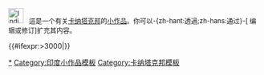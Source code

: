 <div class="notice metadata" id="stub" style="font-size: small;">[[File:India Karnataka.svg|30px]] &nbsp;&nbsp;這是一个有关[[卡纳塔克邦]]的[[Wikipedia:小作品|小作品]]。你可以-{zh-hant:透過;zh-hans:通过}-<span class="plainlinks">[{{fullurl:{{FULLPAGENAME}}|action=edit}} 编辑或修订]</span>扩充其内容。</div><includeonly>[[Category:卡纳塔克邦小作品|{{PAGENAME}}]]{{#ifexpr:{{PAGESIZE:{{FULLPAGENAME}}|R}}>3000|[[Category:字数已超过3000字节的小作品|{{PAGENAME}}]]}}</includeonly><noinclude>

[[Category:卡纳塔克邦小作品|*]]
[[Category:印度小作品模板]]
[[Category:卡纳塔克邦模板]]
</noinclude>